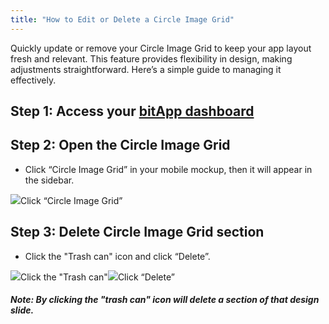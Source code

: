 ```yaml
---
title: "How to Edit or Delete a Circle Image Grid"
---
```


Quickly update or remove your Circle Image Grid to keep your app layout fresh and relevant. This feature provides flexibility in design, making adjustments straightforward. Here’s a simple guide to managing it effectively.

## **Step 1:** Access your [bitApp dashboard](https://app.bitbybit.studio/bitapp/design)

## **Step 2: Open the Circle Image Grid**

* Click “Circle Image Grid” in your mobile mockup, then it will appear in the sidebar.  


![](https://cdn.prod.website-files.com/659655f5b20d395a5c69efcf/66d9675800d6e3c06861d644_AD_4nXflFOAfDIDP0gpR0QEmDiJZ8j5X3EPOXLXrxAxj3M5Ry4_BmGEoz0Ek7MahbQ5WCVy3QkX7Y2yQ-2sN32GhoCzs56CheYQ5CMlC2Hgr5yEm88LrXOllCosX99e19C6whbZXQsAIboVZpaqU7gPIApCHOfw.png)Click “Circle Image Grid”‍

## **Step 3: Delete Circle Image Grid section**

* Click the "Trash can" icon and click “Delete”.  


![](https://cdn.prod.website-files.com/659655f5b20d395a5c69efcf/66de99639d29f9c2bceecc2e_AD_4nXcX4YrX1y75OymHEWUOMgVoI0qx1oH_MM-bNZ1gu4OZBCKApT3_sVYyb3kRVw9bi9XixgaPK4yVmS4za4utW4li4BPoF_cmR3pnEEqfguhE1S30B1hzc6kiSiSs3Wyt0K7z-uIInxuijNoWdPpOq0wrtuj4.png)Click the "Trash can"![](https://cdn.prod.website-files.com/659655f5b20d395a5c69efcf/66de9963cb0b09a66c33dc9c_AD_4nXd37W-DJJbnoB4nhbywBdLZSrcXFtmLDO7SlwMwR3btuZtqUVipyvqDCjeQIxSo0elZ7RrAROne-OOs3dYLemIrW29dmdYnE3Bew_2gNDPXdZZOImPai1Ji8xbqyFBBTs75uFjegu0G1fuAGSqtu-i5qA07.png)Click “Delete”‍

###### **Note: By clicking the "trash can" icon will delete a section of that design slide.**
